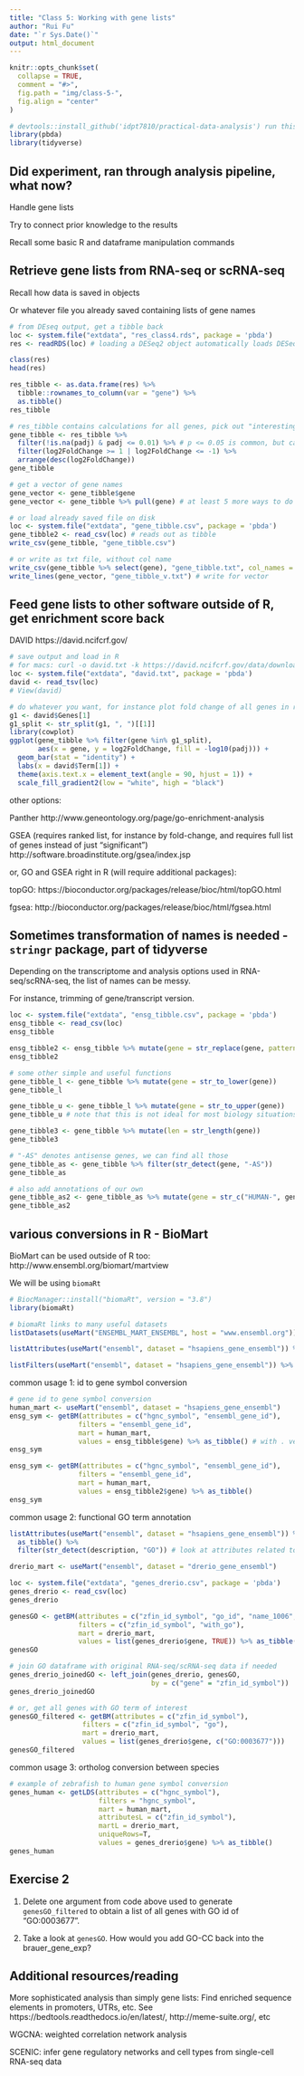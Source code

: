 ```yaml
---
title: "Class 5: Working with gene lists"
author: "Rui Fu"
date: "`r Sys.Date()`"
output: html_document
---
```


```r
knitr::opts_chunk$set(
  collapse = TRUE,
  comment = "#>",
  fig.path = "img/class-5-",
  fig.align = "center"
)
```

```r
# devtools::install_github('idpt7810/practical-data-analysis') run this before class
library(pbda)
library(tidyverse)
```

## Did experiment, ran through analysis pipeline, what now?
Handle gene lists

Try to connect prior knowledge to the results

Recall some basic R and dataframe manipulation commands

## Retrieve gene lists from RNA-seq or scRNA-seq
Recall how data is saved in objects

Or whatever file you already saved containing lists of gene names

```r
# from DEseq output, get a tibble back
loc <- system.file("extdata", "res_class4.rds", package = 'pbda')
res <- readRDS(loc) # loading a DESeq2 object automatically loads DESeq2

class(res)
head(res)

res_tibble <- as.data.frame(res) %>%
  tibble::rownames_to_column(var = "gene") %>%
  as.tibble()
res_tibble

# res_tibble contains calculations for all genes, pick out "interesting" genes
gene_tibble <- res_tibble %>% 
  filter(!is.na(padj) & padj <= 0.01) %>% # p <= 0.05 is common, but can be lowered, sometimes even 0.1 is acceptable
  filter(log2FoldChange >= 1 | log2FoldChange <= -1) %>%
  arrange(desc(log2FoldChange))
gene_tibble

# get a vector of gene names
gene_vector <- gene_tibble$gene
gene_vector <- gene_tibble %>% pull(gene) # at least 5 more ways to do this
```

```r
# or load already saved file on disk
loc <- system.file("extdata", "gene_tibble.csv", package = 'pbda')
gene_tibble2 <- read_csv(loc) # reads out as tibble
write_csv(gene_tibble, "gene_tibble.csv")

# or write as txt file, without col name
write_csv(gene_tibble %>% select(gene), "gene_tibble.txt", col_names = FALSE) # write from tibble
write_lines(gene_vector, "gene_tibble_v.txt") # write for vector
```

## Feed gene lists to other software outside of R, get enrichment score back
DAVID https://david.ncifcrf.gov/

```r
# save output and load in R
# for macs: curl -o david.txt -k https://david.ncifcrf.gov/data/download/chart_F3B3023831201544032516222.txt
loc <- system.file("extdata", "david.txt", package = 'pbda')
david <- read_tsv(loc)
# View(david)

# do whatever you want, for instance plot fold change of all genes in row 1
g1 <- david$Genes[1]
g1_split <- str_split(g1, ", ")[[1]]
library(cowplot)
ggplot(gene_tibble %>% filter(gene %in% g1_split), 
       aes(x = gene, y = log2FoldChange, fill = -log10(padj))) +
  geom_bar(stat = "identity") +
  labs(x = david$Term[1]) +
  theme(axis.text.x = element_text(angle = 90, hjust = 1)) +
  scale_fill_gradient2(low = "white", high = "black")
```

other options:

Panther http://www.geneontology.org/page/go-enrichment-analysis

GSEA (requires ranked list, for instance by fold-change, and requires full list of genes instead of just "significant") http://software.broadinstitute.org/gsea/index.jsp

or, GO and GSEA right in R (will require additional packages):

topGO: https://bioconductor.org/packages/release/bioc/html/topGO.html

fgsea: http://bioconductor.org/packages/release/bioc/html/fgsea.html

## Sometimes transformation of names is needed - `stringr` package, part of tidyverse
Depending on the transcriptome and analysis options used in RNA-seq/scRNA-seq, the list of names can be messy.

For instance, trimming of gene/transcript version.

```r
loc <- system.file("extdata", "ensg_tibble.csv", package = 'pbda')
ensg_tibble <- read_csv(loc)
ensg_tibble

ensg_tibble2 <- ensg_tibble %>% mutate(gene = str_replace(gene, pattern = "\\..*", replacement = "")) # regular expressions are useful and worth the time to learn, see ?base::regex
ensg_tibble2

# some other simple and useful functions
gene_tibble_l <- gene_tibble %>% mutate(gene = str_to_lower(gene))
gene_tibble_l

gene_tibble_u <- gene_tibble_l %>% mutate(gene = str_to_upper(gene))
gene_tibble_u # note that this is not ideal for most biology situations, see below for better way

gene_tibble3 <- gene_tibble %>% mutate(len = str_length(gene))
gene_tibble3

# "-AS" denotes antisense genes, we can find all those
gene_tibble_as <- gene_tibble %>% filter(str_detect(gene, "-AS"))
gene_tibble_as

# also add annotations of our own
gene_tibble_as2 <- gene_tibble_as %>% mutate(gene = str_c("HUMAN-", gene))
gene_tibble_as2
```

## various conversions in R - BioMart
BioMart can be used outside of R too: http://www.ensembl.org/biomart/martview

We will be using `biomaRt`

```r
# BiocManager::install("biomaRt", version = "3.8")
library(biomaRt)

# biomaRt links to many useful datasets
listDatasets(useMart("ENSEMBL_MART_ENSEMBL", host = "www.ensembl.org")) %>% as_tibble() # hundreds of organisms

listAttributes(useMart("ensembl", dataset = "hsapiens_gene_ensembl")) %>% as_tibble() # thousands of rows/attributes

listFilters(useMart("ensembl", dataset = "hsapiens_gene_ensembl")) %>% as_tibble() # ways to filter the data
```

common usage 1: id to gene symbol conversion

```r
# gene id to gene symbol conversion
human_mart <- useMart("ensembl", dataset = "hsapiens_gene_ensembl")
ensg_sym <- getBM(attributes = c("hgnc_symbol", "ensembl_gene_id"), 
                 filters = "ensembl_gene_id", 
                 mart = human_mart, 
                 values = ensg_tibble$gene) %>% as_tibble() # with . version #, can't find matches
ensg_sym

ensg_sym <- getBM(attributes = c("hgnc_symbol", "ensembl_gene_id"), 
                 filters = "ensembl_gene_id", 
                 mart = human_mart, 
                 values = ensg_tibble2$gene) %>% as_tibble()
ensg_sym
```

common usage 2: functional GO term annotation

```r
listAttributes(useMart("ensembl", dataset = "hsapiens_gene_ensembl")) %>% 
  as_tibble() %>% 
  filter(str_detect(description, "GO")) # look at attributes related to GO 
```

```r
drerio_mart <- useMart("ensembl", dataset = "drerio_gene_ensembl")

loc <- system.file("extdata", "genes_drerio.csv", package = 'pbda')
genes_drerio <- read_csv(loc)
genes_drerio

genesGO <- getBM(attributes = c("zfin_id_symbol", "go_id", "name_1006", "namespace_1003"), 
                 filters = c("zfin_id_symbol", "with_go"), 
                 mart = drerio_mart, 
                 values = list(genes_drerio$gene, TRUE)) %>% as_tibble()
genesGO

# join GO dataframe with original RNA-seq/scRNA-seq data if needed
genes_drerio_joinedGO <- left_join(genes_drerio, genesGO, 
                                   by = c("gene" = "zfin_id_symbol"))
genes_drerio_joinedGO

# or, get all genes with GO term of interest
genesGO_filtered <- getBM(attributes = c("zfin_id_symbol"), 
                  filters = c("zfin_id_symbol", "go"), 
                  mart = drerio_mart, 
                  values = list(genes_drerio$gene, c("GO:0003677")))
genesGO_filtered
```

common usage 3: ortholog conversion between species

```r
# example of zebrafish to human gene symbol conversion
genes_human <- getLDS(attributes = c("hgnc_symbol"), 
                      filters = "hgnc_symbol", 
                      mart = human_mart, 
                      attributesL = c("zfin_id_symbol"), 
                      martL = drerio_mart, 
                      uniqueRows=T, 
                      values = genes_drerio$gene) %>% as_tibble()
genes_human
```
## Exercise 2
1. Delete one argument from code above used to generate `genesGO_filtered` to obtain a list of all genes with GO id of "GO:0003677".

2. Take a look at `genesGO`. How would you add GO-CC back into the brauer_gene_exp?

## Additional resources/reading
More sophisticated analysis than simply gene lists:
Find enriched sequence elements in promoters, UTRs, etc. See https://bedtools.readthedocs.io/en/latest/, http://meme-suite.org/, etc

WGCNA: weighted correlation network analysis

SCENIC: infer gene regulatory networks and cell types from single-cell RNA-seq data





